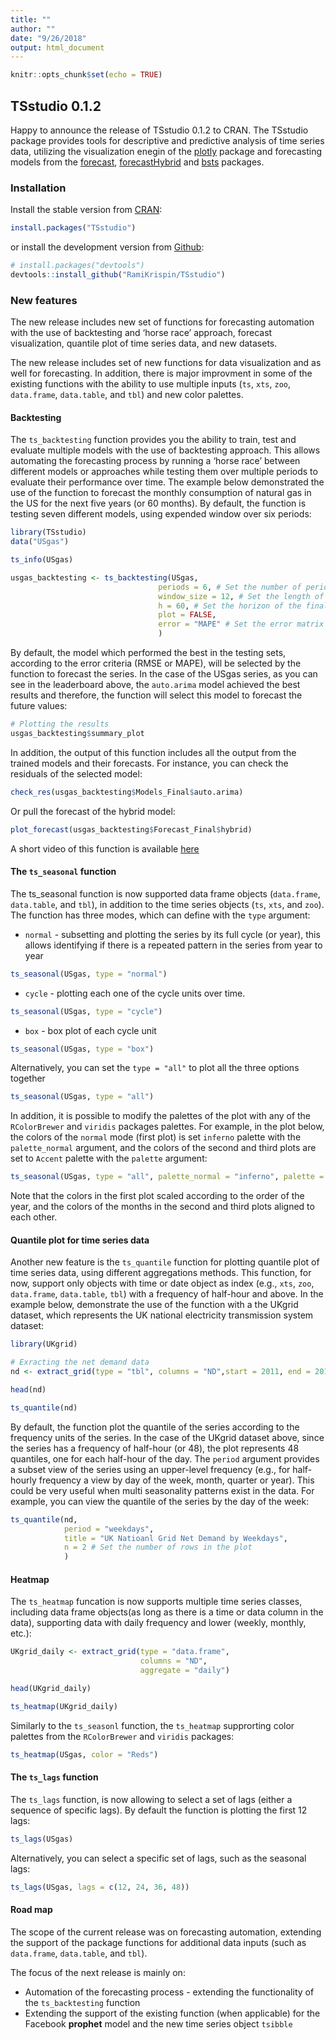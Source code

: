 ```yaml
---
title: ""
author: ""
date: "9/26/2018"
output: html_document
---
```


```r
knitr::opts_chunk$set(echo = TRUE)
```

## TSstudio 0.1.2

Happy to announce the release of TSstudio 0.1.2 to CRAN. The TSstudio package provides tools for descriptive and predictive analysis of time series data, utilizing the visualization enegin of the [plotly](https://CRAN.R-project.org/package=plotly) package and forecasting models from the [forecast](https://CRAN.R-project.org/package=forecast), [forecastHybrid](https://CRAN.R-project.org/package=forecastHybrid) and [bsts](https://CRAN.R-project.org/package=bsts) packages. 

### Installation

Install the stable version from [CRAN](https://CRAN.R-project.org/package=TSstudio):

``` r
install.packages("TSstudio")
```

or install the development version from [Github](https://github.com/RamiKrispin/TSstudio):

``` r
# install.packages("devtools")
devtools::install_github("RamiKrispin/TSstudio")
```

### New features

The new release includes new set of functions for forecasting automation with the use of backtesting and 'horse race' approach, forecast visualization, quantile plot of time series data, and new datasets.

The new release includes set of new functions for data visualization and as well for forecasting. In addition, there is major improvment in some of the existing functions with the ability to use multiple inputs (`ts`, `xts`, `zoo`, `data.frame`, `data.table`, and `tbl`) and new color palettes.

#### Backtesting

The `ts_backtesting` function provides you the ability to train, test and evaluate multiple models with the use of backtesting approach. This allows automating the forecasting process by running a 'horse race' between different models or approaches while testing them over multiple periods to evaluate their performance over time. The example below demonstrated the use of the function to forecast the monthly consumption of natural gas in the US for the next five years (or 60 months). By default, the function is testing seven different models, using expended window over six periods:

```r
library(TSstudio)
data("USgas")

ts_info(USgas)

usgas_backtesting <- ts_backtesting(USgas, 
                                 periods = 6, # Set the number of periods in the backtesting
                                 window_size = 12, # Set the length of the testing set 
                                 h = 60, # Set the horizon of the final forecast
                                 plot = FALSE,
                                 error = "MAPE" # Set the error matrix
                                 )


```

By default, the model which performed the best in the testing sets, according to the error criteria (RMSE or MAPE), will be selected by the function to forecast the series. In the case of the USgas series, as you can see in the leaderboard above, the `auto.arima` model achieved the best results and therefore, the function will select this model to forecast the future values:

```r
# Plotting the results
usgas_backtesting$summary_plot
```

In addition, the output of this function includes all the output from the trained models and their forecasts. For instance, you can check the residuals of the selected model:

```r
check_res(usgas_backtesting$Models_Final$auto.arima)
```

Or pull the forecast of the hybrid model:

```r
plot_forecast(usgas_backtesting$Forecast_Final$hybrid)
```


A short video of this function is available [here](https://twitter.com/Rami_Krispin/status/997909832387575808)


#### The `ts_seasonal` function

The ts_seasonal function is now supported data frame objects (`data.frame`, `data.table`, and `tbl`), in addition to the time series objects (`ts`, `xts`, and `zoo`). The function has three modes, which can define with the `type` argument:

* `normal` - subsetting and plotting the series by its full cycle (or year), this allows identifying if there is a repeated pattern in the series from year to year

```r
ts_seasonal(USgas, type = "normal")
```


* `cycle` - plotting each one of the cycle units over time. 

```r
ts_seasonal(USgas, type = "cycle")
```

* `box` - box plot of each cycle unit

```r
ts_seasonal(USgas, type = "box")
```

Alternatively, you can set the `type = "all"` to plot all the three options together 

```r
ts_seasonal(USgas, type = "all")
```

In addition, it is possible to modify the palettes of the plot with any of the `RColorBrewer` and `viridis` packages palettes. For example, in the plot below, the colors of the `normal` mode (first plot) is set `inferno` palette with the `palette_normal` argument, and the colors of the second and third plots are set to `Accent` palette with the `palette` argument:


```r
ts_seasonal(USgas, type = "all", palette_normal = "inferno", palette = "Accent")
```


Note that the colors in the first plot scaled according to the order of the year, and the colors of the months in the second and third plots aligned to each other.

#### Quantile plot for time series data

Another new feature is the `ts_quantile` function for plotting quantile plot of time series data, using different aggregations methods. This function, for now, support only objects with time or date object as index (e.g., `xts`, `zoo`, `data.frame`, `data.table`, `tbl`) with a frequency of half-hour and above. In the example below, demonstrate the use of the function with a the UKgrid dataset, which represents the UK national electricity transmission system dataset:

```r
library(UKgrid)

# Exracting the net demand data
nd <- extract_grid(type = "tbl", columns = "ND",start = 2011, end = 2017) 

head(nd)

ts_quantile(nd)
```

By default, the function plot the quantile of the series according to the frequency units of the series. In the case of the UKgrid dataset above, since the series has a frequency of half-hour (or 48), the plot represents 48 quantiles, one for each half-hour of the day. The `period` argument provides a subset view of the series using an upper-level frequency (e.g., for half-hourly frequency a view by day of the week, month, quarter or year). This could be very useful when multi seasonality patterns exist in the data. For example, you can view the quantile of the series by the day of the week:

```r
ts_quantile(nd, 
            period = "weekdays", 
            title = "UK Natioanl Grid Net Demand by Weekdays",
            n = 2 # Set the number of rows in the plot
            )
```

#### Heatmap

The `ts_heatmap` funcation is now supports multiple time series classes, including data frame objects(as long as there is a time or data column in the data), supporting data with daily frequency and lower (weekly, monthly, etc.):

```r
UKgrid_daily <- extract_grid(type = "data.frame", 
                             columns = "ND",
                             aggregate = "daily")

head(UKgrid_daily)

ts_heatmap(UKgrid_daily)

```


Similarly to the `ts_seasonl` function, the `ts_heatmap` supprorting color palettes from the `RColorBrewer` and `viridis` packages:

```r
ts_heatmap(USgas, color = "Reds")
```

#### The `ts_lags` function

The `ts_lags` function, is now allowing to select a set of lags (either a sequence of specific lags). By default the function is plotting the first 12 lags:

```r
ts_lags(USgas)
```

Alternatively, you can select a specific set of lags, such as the seasonal lags:

```r
ts_lags(USgas, lags = c(12, 24, 36, 48))
```

#### Road map

The scope of the current release was on forecasting automation, extending the support of the package functions for additional data inputs (such as `data.frame`, `data.table`, and `tbl`).

The focus of the next release is mainly on:

* Automation of the forecasting process - extending the functionality of the `ts_backtesting` function
* Extending the support of the existing function (when applicable) for the Facebook **prophet** model and the new time series object `tsibble`








